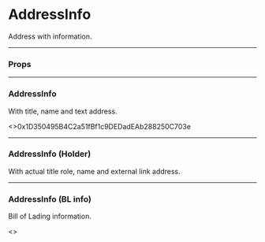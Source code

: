 
<Meta title="TitleTransferPanel/AddressInfo" component={AddressInfo} />

# AddressInfo

Address with information.

---

### Props

<Props of={AddressInfo} />

---

### AddressInfo

With title, name and text address.

<Preview>
  <Story name="Default">
    <AddressInfo title="Title" name="Name (Identifier)">
      <>0x1D350495B4C2a51fBf1c9DEDadEAb288250C703e</>
    </AddressInfo>
  </Story>
</Preview>

---

### AddressInfo (Holder)

With actual title role, name and external link address.

<Preview>
  <Story name="AddressInfoHolder">
    <AddressInfo title="Holder" name="Bank of China">
      <ExternalLink name="0x1D350495B4C2a51fBf1c9DEDadEAb288250C703e" href="#" />
    </AddressInfo>
  </Story>
</Preview>

---

### AddressInfo (BL info)

Bill of Lading information.

<Preview>
  <Story name="AddressInfoBL">
    <AddressInfo title="BL information">
      <>
        <ExternalLink name="View BL Registry" href="#" />
        <br />
        <ExternalLink name="View Endorsement Chain" href="#" />
      </>
    </AddressInfo>
  </Story>
</Preview>
